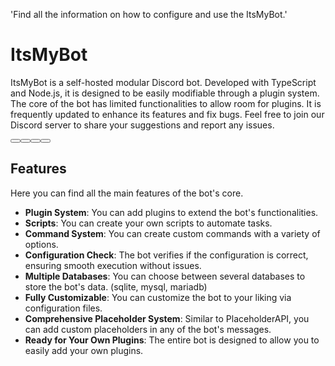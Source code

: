 

  'Find all the information on how to configure and use the ItsMyBot.'

# ItsMyBot 

ItsMyBot is a self-hosted modular Discord bot. Developed with TypeScript and Node.js, it is designed to be easily modifiable through a plugin system. The core of the bot has limited functionalities to allow room for plugins. It is frequently updated to enhance its features and fix bugs. Feel free to join our Discord server to share your suggestions and report any issues.

<div className="not-prose mb-16 mt-6 flex gap-3">
  <Button href="https://builtbybit.com/resources/51606/" arrow="right" children="Purchase" />
  <Button href="https://builtbybit.com/ItsMyBot" children="Plugins Store" variant="outline" />
  <Button href="https://github.com/ItsMyBot/Core" children="Source" variant="outline" />
  <Button href="https://discord.gg/itsme-to" children="Support" variant="outline" />
</div>

## Features
Here you can find all the main features of the bot's core.

- **Plugin System**: You can add plugins to extend the bot's functionalities.
- **Scripts**: You can create your own scripts to automate tasks.
- **Command System**: You can create custom commands with a variety of options.
- **Configuration Check**: The bot verifies if the configuration is correct, ensuring smooth execution without issues.
- **Multiple Databases**: You can choose between several databases to store the bot's data. (sqlite, mysql, mariadb)
- **Fully Customizable**: You can customize the bot to your liking via configuration files.
- **Comprehensive Placeholder System**: Similar to PlaceholderAPI, you can add custom placeholders in any of the bot's messages.
- **Ready for Your Own Plugins**: The entire bot is designed to allow you to easily add your own plugins.
